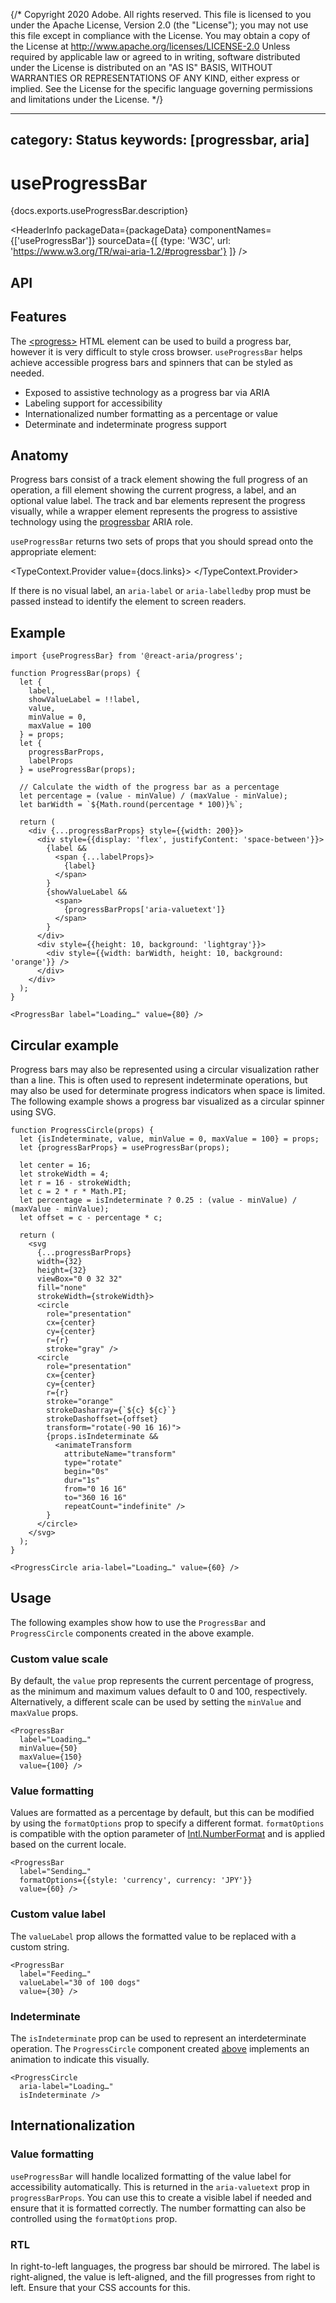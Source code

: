 {/* Copyright 2020 Adobe. All rights reserved.
This file is licensed to you under the Apache License, Version 2.0 (the "License");
you may not use this file except in compliance with the License. You may obtain a copy
of the License at http://www.apache.org/licenses/LICENSE-2.0
Unless required by applicable law or agreed to in writing, software distributed under
the License is distributed on an "AS IS" BASIS, WITHOUT WARRANTIES OR REPRESENTATIONS
OF ANY KIND, either express or implied. See the License for the specific language
governing permissions and limitations under the License. */}



---
category: Status
keywords: [progressbar, aria]
---

# useProgressBar

<PageDescription>{docs.exports.useProgressBar.description}</PageDescription>

<HeaderInfo
  packageData={packageData}
  componentNames={['useProgressBar']}
  sourceData={[
    {type: 'W3C', url: 'https://www.w3.org/TR/wai-aria-1.2/#progressbar'}
  ]} />

## API

<FunctionAPI function={docs.exports.useProgressBar} links={docs.links} />

## Features

The [&lt;progress&gt;](https://developer.mozilla.org/en-US/docs/Web/HTML/Element/progress)
HTML element can be used to build a progress bar, however it is
very difficult to style cross browser. `useProgressBar` helps achieve accessible
progress bars and spinners that can be styled as needed.

* Exposed to assistive technology as a progress bar via ARIA
* Labeling support for accessibility
* Internationalized number formatting as a percentage or value
* Determinate and indeterminate progress support

## Anatomy

<Anatomy />

Progress bars consist of a track element showing the full progress of an operation,
a fill element showing the current progress, a label, and an optional value label. The track and bar elements
represent the progress visually, while a wrapper element represents the progress to
assistive technology using the [progressbar](https://www.w3.org/TR/wai-aria-1.2/#progressbar)
ARIA role.

`useProgressBar` returns two sets of props that you should spread onto the appropriate element:

<TypeContext.Provider value={docs.links}>
  <InterfaceType properties={docs.links[docs.exports.useProgressBar.return.id].properties} />
</TypeContext.Provider>

If there is no visual label, an `aria-label` or `aria-labelledby` prop must be passed instead
to identify the element to screen readers.

## Example

```tsx example export=true
import {useProgressBar} from '@react-aria/progress';

function ProgressBar(props) {
  let {
    label,
    showValueLabel = !!label,
    value,
    minValue = 0,
    maxValue = 100
  } = props;
  let {
    progressBarProps,
    labelProps
  } = useProgressBar(props);

  // Calculate the width of the progress bar as a percentage
  let percentage = (value - minValue) / (maxValue - minValue);
  let barWidth = `${Math.round(percentage * 100)}%`;

  return (
    <div {...progressBarProps} style={{width: 200}}>
      <div style={{display: 'flex', justifyContent: 'space-between'}}>
        {label &&
          <span {...labelProps}>
            {label}
          </span>
        }
        {showValueLabel &&
          <span>
            {progressBarProps['aria-valuetext']}
          </span>
        }
      </div>
      <div style={{height: 10, background: 'lightgray'}}>
        <div style={{width: barWidth, height: 10, background: 'orange'}} />
      </div>
    </div>
  );
}

<ProgressBar label="Loading…" value={80} />
```

## Circular example

Progress bars may also be represented using a circular visualization rather than a line. This is often used to represent indeterminate
operations, but may also be used for determinate progress indicators when space is limited. The following example shows a progress bar
visualized as a circular spinner using SVG.

```tsx example export=true
function ProgressCircle(props) {
  let {isIndeterminate, value, minValue = 0, maxValue = 100} = props;
  let {progressBarProps} = useProgressBar(props);

  let center = 16;
  let strokeWidth = 4;
  let r = 16 - strokeWidth;
  let c = 2 * r * Math.PI;
  let percentage = isIndeterminate ? 0.25 : (value - minValue) / (maxValue - minValue);
  let offset = c - percentage * c;

  return (
    <svg
      {...progressBarProps}
      width={32}
      height={32}
      viewBox="0 0 32 32"
      fill="none"
      strokeWidth={strokeWidth}>
      <circle
        role="presentation"
        cx={center}
        cy={center}
        r={r}
        stroke="gray" />
      <circle
        role="presentation"
        cx={center}
        cy={center}
        r={r}
        stroke="orange"
        strokeDasharray={`${c} ${c}`}
        strokeDashoffset={offset}
        transform="rotate(-90 16 16)">
        {props.isIndeterminate &&
          <animateTransform
            attributeName="transform"
            type="rotate"
            begin="0s"
            dur="1s"
            from="0 16 16"
            to="360 16 16"
            repeatCount="indefinite" />
        }
      </circle>
    </svg>
  );
}

<ProgressCircle aria-label="Loading…" value={60} />
```

## Usage

The following examples show how to use the `ProgressBar` and `ProgressCircle` components created in the above example.

### Custom value scale

By default, the `value` prop represents the current percentage of progress, as the minimum and maximum values default to 0 and 100, respectively. Alternatively, a different scale can be used by setting the `minValue` and m`axValue` props.

```tsx example
<ProgressBar
  label="Loading…"
  minValue={50}
  maxValue={150}
  value={100} />
```

### Value formatting

Values are formatted as a percentage by default, but this can be modified by using the `formatOptions` prop to specify a different format.
`formatOptions` is compatible with the option parameter of [Intl.NumberFormat](https://developer.mozilla.org/en-US/docs/Web/JavaScript/Reference/Global_Objects/NumberFormat) and is applied based on the current locale.

```tsx example
<ProgressBar
  label="Sending…"
  formatOptions={{style: 'currency', currency: 'JPY'}}
  value={60} />
```

### Custom value label

The `valueLabel` prop allows the formatted value to be replaced with a custom string.

```tsx example
<ProgressBar
  label="Feeding…"
  valueLabel="30 of 100 dogs"
  value={30} />
```

### Indeterminate

The `isIndeterminate` prop can be used to represent an interdeterminate operation. The `ProgressCircle` component created [above](#circular-example)
implements an animation to indicate this visually.

```tsx example
<ProgressCircle
  aria-label="Loading…"
  isIndeterminate />
```

## Internationalization

### Value formatting

`useProgressBar` will handle localized formatting of the value label for accessibility
automatically. This is returned in the `aria-valuetext` prop in `progressBarProps`. You
can use this to create a visible label if needed and ensure that it is formatted correctly.
The number formatting can also be controlled using the `formatOptions` prop.

### RTL

In right-to-left languages, the progress bar should be mirrored. The label is right-aligned,
the value is left-aligned, and the fill progresses from right to left. Ensure that your CSS
accounts for this.
